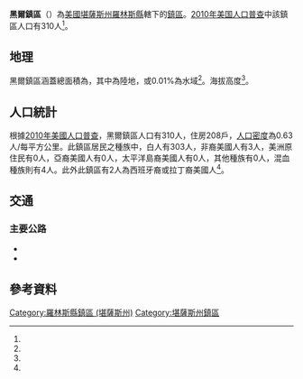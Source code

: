 {{noteTA
|G1=USState
}}
{{Infobox settlement
|official_name = 黑爾鎮區
|native_name = Herl Township
|settlement_type = 鎮區
|pushpin_map=USA Kansas
|coordinates_display = inline,title
|coordinates_region = US-KS
|subdivision_type = [[世界政區索引|國家]]
|subdivision_name = [[美国|美国]]
|subdivision_type1 = [[美國行政區劃|州]]
|subdivision_name1 = [[堪薩斯州|堪薩斯州]]
|subdivision_type2 = [[堪薩斯州行政區劃|縣]]
|subdivision_name2 = [[羅林斯縣_(堪薩斯州)|羅林斯縣]]
|area_total_km2 = 490.86
|area_land_km2 = 490.83
|area_water_km2 = 0.03
|area_total_sq_mi =
|area_land_sq_mi =
|area_water_sq_mi =
|area_water_percent = 0.01
|population_as_of = [[2010年美国人口普查|2010]]
|population_footnotes = <ref name="Census 2010">{{cite web| url=http://factfinder2.census.gov| title=Race, Hispanic or Latino, Age, and Housing Occupancy: 2010 Census Redistricting Data, Herl Township, Rawlins County, Kansas| publisher=U.S. Census Bureau, American FactFinder 2| accessdate=2016-10-23| archive-date=2013-09-11| archive-url=https://web.archive.org/web/20130911234518/http://factfinder2.census.gov/| dead-url=no}}</ref>
|population_total = 310
|population_density_km2 = auto
|elevation_footnotes = <ref name="gnis"/>
|elevation_m = 845
|elevation_ft = 
|latd = 39
|latm = 51
|lats = 37
|latNS = N
|longd = 100
|longm = 50
|longs = 17
|longEW = W
|postal_code_type =
|postal_code = 
|blank_name = [[聯邦資料處理標準|FIPS代碼]]
|blank_info = 20-31462
|blank1_name = [[地名信息系统|GNIS編號]] 
|blank1_info = 470911<ref name="gnis">{{cite web |url= {{Gnis3|470911}} |title= Herl Township, Rawlins County, Kansas|work= [[Geographic_Names_Information_System|Geographic Names Information System]]|publisher= [[United_States_Geological_Survey|United States Geological Survey]] |accessdate= 2016-10-23 }}</ref>
|website = 
|footnotes = 
}}

'''黑爾鎮區'''（{{lang-en|'''Herl Township'''}}）為[[美國|美國]][[堪薩斯州|堪薩斯州]][[羅林斯縣_(堪薩斯州)|羅林斯縣]]轄下的[[行政鎮區|鎮區]]。[[2010年美国人口普查|2010年美国人口普查]]中該鎮區人口有310人<ref name="Census 2010"/>。

==地理==
黑爾鎮區涵蓋總面積為{{convert|490.86|km2|sqmi}}，其中{{convert|490.83|km2|sqmi}}為陸地，{{convert|0.03|km2|sqmi}}或0.01%為水域<ref name="Census 2010"/>。海拔高度{{convert|845|m|ft}}<ref name="gnis"/>。

==人口統計==
根據[[2010年美國人口普查|2010年美國人口普查]]，黑爾鎮區人口有310人，住房208戶，[[人口密度|人口密度]]為0.63人/每平方公里。此鎮區居民之種族中，白人有303人，非裔美國人有3人，美洲原住民有0人，亞裔美國人有0人，太平洋島裔美國人有0人，其他種族有0人，混血種族則有4人。此外此鎮區有2人為西班牙裔或拉丁裔美國人<ref name="Census 2010"/>。

==交通==
===主要公路===
*{{Jct|country=USA|US|36}}
*{{Jct|state=KS|KS|117}}

==參考資料==
{{reflist}}

{{羅林斯縣 (堪薩斯州)}}

{{DEFAULTSORT: Herl}}
[[Category:羅林斯縣鎮區_(堪薩斯州)|Category:羅林斯縣鎮區 (堪薩斯州)]]
[[Category:堪薩斯州鎮區|Category:堪薩斯州鎮區]]